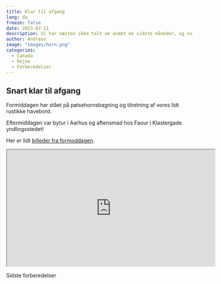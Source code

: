 ```yaml
--- 
title: Klar til afgang 
lang: da
freeze: false
date: 2023-07-11
description: Vi har næsten ikke talt om andet de sidste måneder, og nu er vi snart klar til afgang. 
author: Andreas 
image: "images/horn.png" 
categories: 
  - Canada 
  - Rejse
  - Forberedelser
--- 
```

 
## Snart klar til afgang

Formiddagen har stået på pølsehornsbagning og tilretning af vores lidt rustikke havebord.

Eftermiddagen var bytur i Aarhus og aftensmad hos Faour i Klastergade. yndlingsstedet!

Her er lidt [billeder fra formoddagen](https://share.gdamsbo.dk/s/DwWjQfPjdzfRjf9). 

::: {#fig-billeder}

<iframe width="560" height="315" src="https://share.gdamsbo.dk/s/DwWjQfPjdzfRjf9"></iframe>

Sidste forberedelser
:::

